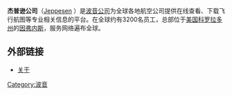 {{Infobox company
| name             = Jeppesen Sanderson, Inc.
| logo             = 
| caption          = 
| type             = [[附属|附属]]
| traded_as        = 
| fate             = 
| predecessor      = 
| successor        = 
| foundation       = 1934
| founder          = 
| defunct          = 
| location_city    = [[科罗拉多州|科罗拉多州]][[因弗内斯_(科罗拉多州)|因弗内斯]]
| location_country = [[美国|美国]]
| location         = 
| locations        = 
| area_served      = 
| key_people       = 
| industry         = 
| products         = 
| services         = 
| revenue          = 
| operating_income = 
| net_income       = 
| assets           = 
| equity           = 
| owner            = 
| num_employees    = 3,200
| parent           = [[波音公司|波音公司]]
| divisions        = 
| subsid           = 
| homepage         = {{URL|www.jeppesen.com}}
| footnotes        = 
| intl             = 
}}

'''杰普逊公司'''（[http://ww1.jeppesen.com/index.jsp Jeppesen] {{Wayback|url=http://ww1.jeppesen.com/index.jsp |date=20190509221209 }}）是[[波音公司|波音公司]]为全球各地航空公司提供在线查看、下载飞行航图等专业相关信息的平台。在全球约有3200名员工，总部位于[[美国|美国]][[科罗拉多州|科罗拉多州]]的[[因弗内斯_(科罗拉多州)|因弗内斯]]，服务网络遍布全球。

==外部链接==
*[https://web.archive.org/web/20111017002514/http://www.boeingchina.com/ViewContent.do?id=36764&aContent=%E6%9D%B0%E6%99%AE%E9%80%8A%20Jeppesen 关于]

{{波音}}
{{Authority control}}
[[Category:波音|Category:波音]]